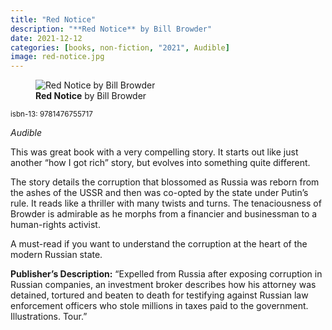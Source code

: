 ```yaml
---
title: "Red Notice"
description: "**Red Notice** by Bill Browder"
date: 2021-12-12
categories: [books, non-fiction, "2021", Audible]
image: red-notice.jpg
---
```

![**Red Notice** by Bill Browder](red-notice.jpg){fig-align="left"}

<sup>isbn-13: 9781476755717</sup>

*Audible*

This was great book with a very compelling story. It starts out like just another
"how I got rich" story, but evolves into something quite different.

The story details the corruption that blossomed as Russia was reborn from the
ashes of the USSR and then was co-opted by the state under Putin's rule. It reads
like a thriller with many twists and turns. The tenaciousness of Browder is admirable
as he morphs from a financier and businessman to a human-rights activist.

A must-read if you want to understand the corruption at the heart of the modern
Russian state.

**Publisher's Description:**
"Expelled from Russia after exposing corruption in Russian companies, an
investment broker describes how his attorney was detained, tortured and
beaten to death for testifying against Russian law enforcement officers who
stole millions in taxes paid to the government. Illustrations. Tour."